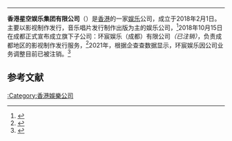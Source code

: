 {{AFC submission|d|spa|u=Nishino Asuka|ns=118|decliner=Newbamboo|declinets=20220609114317|reject=yes|ts=20220609094754}}

{{AFC comment|1=因原主編者之主賬號已被永久封禁，故拒絕再次提交 [[User:Newbamboo|🎋]][[User_talk:Newbamboo#top|🍣]] 2022年6月9日 (四) 11:43 (UTC)}}

----

{{Infobox_Company
| company_name = 香港星空娱乐集团<br /><small> Hong Kong Star Entertainment Group.</small>
| market_value = 
| former_name = 
| revenue = 990万港元
| products = 音樂唱片、影视
| industry = 音乐唱片制作发行、音乐版权管理及艺人管理、影视制作发行
| num_employees = 22人（截止2022/2/1数据）
| subsid = 
| predecessor = 
| parent = 
| asset = 
| company_logo = 
| profit = 
| sales = 
| key_people = [[何亚东|何亚东]]（创办人/现任）<br/>[[张烁|张烁]]（执行总裁/离职）<br/>[[王朝勇|王朝勇]]（总经理/离职）
| location = {{HK}}[[油尖旺区|油尖旺区]][[旺角道|旺角道]]33号
| foundation = {{Start date and age|df=yes|2018|2|1}}
| company_slogan = 创新娱乐首选星空
| company_type = 演艺娱乐公司
| homepage = 
}}
'''香港星空娱乐集团有限公司'''（{{lang-en|HK STAR ENTERTAINMENT GROUP CO., LIMITED}}）是[[香港|香港]]的一家[[娱乐|娱乐]]公司，成立于2018年2月1日。主要以影视制作发行，音乐唱片发行制作出版为主的娱乐公司，<ref>{{Cite web|title=香港星空娱乐集团有限公司|url=https://www.tianyancha.com/company/3191159706|accessdate=|author=天眼查|date=|format=|publisher=|language=}}</ref>2018年10月15日在成都正式宣布成立旗下子公司：环宸娱乐（成都）有限公司''（已注销）''，负责成都地区的影视制作发行服务，<ref name=":0">{{Cite web|title=川港联手，打造国产影视剧的新篇章_中部资讯_中部崛起_中国发展网_中国经济导报社主办|url=http://zbjq.chinadevelopment.com.cn/zbqyj/2018/11/1395417.shtml|accessdate=2020-08-21|work=zbjq.chinadevelopment.com.cn}}</ref>2021年，根据企查查数据显示，环宸娱乐因公司业务调整目前已被注销。<ref>{{Cite web|title=环宸娱乐（成都）有限公司 - 企查查|url=https://www.qcc.com/firm/48829a6789665dccafe6c4d7212f3944.html|access-date=2021-08-13|work=www.qcc.com}}</ref>
== 参考文献 ==
{{reflist}}

[[:Category:香港娛樂公司|:Category:香港娛樂公司]]